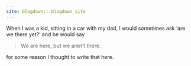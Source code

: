 ```yaml
---
site: blogdown:::blogdown_site
---
```


When I was a kid, sitting in a car with my dad, I would sometimes ask 'are we there yet?' and he would say 

> We are here, but we aren't there. 

for some reason I thought to write that here. 